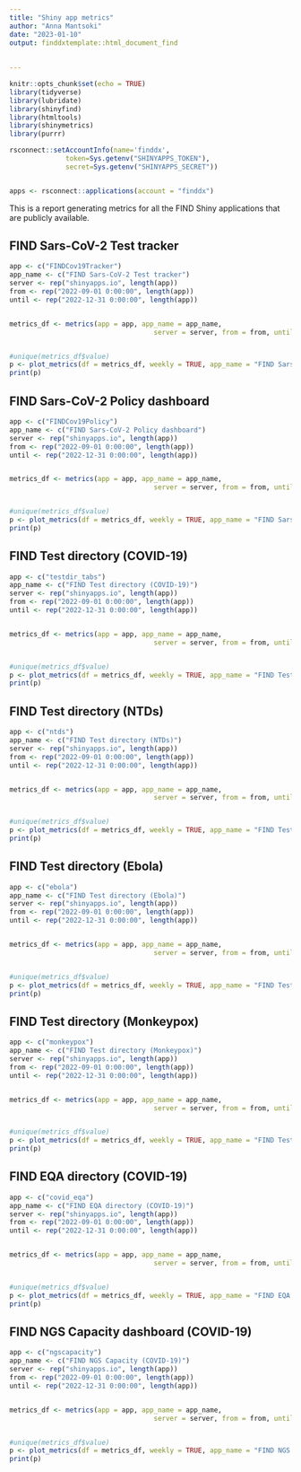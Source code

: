 ```yaml
---
title: "Shiny app metrics"
author: "Anna Mantsoki"
date: "2023-01-10"
output: finddxtemplate::html_document_find
 
    
---
```

```r
knitr::opts_chunk$set(echo = TRUE)
library(tidyverse)
library(lubridate)
library(shinyfind)
library(htmltools)
library(shinymetrics)
library(purrr)

rsconnect::setAccountInfo(name='finddx',
			  token=Sys.getenv("SHINYAPPS_TOKEN"),
			  secret=Sys.getenv("SHINYAPPS_SECRET"))


apps <- rsconnect::applications(account = "finddx")

```


This is a report generating metrics for all the FIND Shiny applications that are publicly available.

## FIND Sars-CoV-2 Test tracker
```r
 
app <- c("FINDCov19Tracker")
app_name <- c("FIND Sars-CoV-2 Test tracker")
server <- rep("shinyapps.io", length(app))
from <- rep("2022-09-01 0:00:00", length(app))
until <- rep("2022-12-31 0:00:00", length(app))


metrics_df <- metrics(app = app, app_name = app_name, 
                                    server = server, from = from, until = until)


#unique(metrics_df$value)
p <- plot_metrics(df = metrics_df, weekly = TRUE, app_name = "FIND Sars-CoV-2 Test tracker")
print(p)


```





## FIND Sars-CoV-2 Policy dashboard
```r
 
app <- c("FINDCov19Policy")
app_name <- c("FIND Sars-CoV-2 Policy dashboard")
server <- rep("shinyapps.io", length(app))
from <- rep("2022-09-01 0:00:00", length(app))
until <- rep("2022-12-31 0:00:00", length(app))


metrics_df <- metrics(app = app, app_name = app_name, 
                                    server = server, from = from, until = until)


#unique(metrics_df$value)
p <- plot_metrics(df = metrics_df, weekly = TRUE, app_name = "FIND Sars-CoV-2 Policy dashboard")
print(p)


```

## FIND Test directory (COVID-19)
```r
 
app <- c("testdir_tabs")
app_name <- c("FIND Test directory (COVID-19)")
server <- rep("shinyapps.io", length(app))
from <- rep("2022-09-01 0:00:00", length(app))
until <- rep("2022-12-31 0:00:00", length(app))


metrics_df <- metrics(app = app, app_name = app_name, 
                                    server = server, from = from, until = until)


#unique(metrics_df$value)
p <- plot_metrics(df = metrics_df, weekly = TRUE, app_name = "FIND Test directory (COVID-19)")
print(p)


```

## FIND Test directory (NTDs)
```r
 
app <- c("ntds")
app_name <- c("FIND Test directory (NTDs)")
server <- rep("shinyapps.io", length(app))
from <- rep("2022-09-01 0:00:00", length(app))
until <- rep("2022-12-31 0:00:00", length(app))


metrics_df <- metrics(app = app, app_name = app_name, 
                                    server = server, from = from, until = until)


#unique(metrics_df$value)
p <- plot_metrics(df = metrics_df, weekly = TRUE, app_name = "FIND Test directory (NTDs)")
print(p)


```

## FIND Test directory (Ebola)
```r
 
app <- c("ebola")
app_name <- c("FIND Test directory (Ebola)")
server <- rep("shinyapps.io", length(app))
from <- rep("2022-09-01 0:00:00", length(app))
until <- rep("2022-12-31 0:00:00", length(app))


metrics_df <- metrics(app = app, app_name = app_name, 
                                    server = server, from = from, until = until)


#unique(metrics_df$value)
p <- plot_metrics(df = metrics_df, weekly = TRUE, app_name = "FIND Test directory (Ebola)")
print(p)


```

## FIND Test directory (Monkeypox)
```r
 
app <- c("monkeypox")
app_name <- c("FIND Test directory (Monkeypox)")
server <- rep("shinyapps.io", length(app))
from <- rep("2022-09-01 0:00:00", length(app))
until <- rep("2022-12-31 0:00:00", length(app))


metrics_df <- metrics(app = app, app_name = app_name, 
                                    server = server, from = from, until = until)


#unique(metrics_df$value)
p <- plot_metrics(df = metrics_df, weekly = TRUE, app_name = "FIND Test directory (Monkeypox)")
print(p)


```

## FIND EQA directory (COVID-19)
```r
 
app <- c("covid_eqa")
app_name <- c("FIND EQA directory (COVID-19)")
server <- rep("shinyapps.io", length(app))
from <- rep("2022-09-01 0:00:00", length(app))
until <- rep("2022-12-31 0:00:00", length(app))


metrics_df <- metrics(app = app, app_name = app_name, 
                                    server = server, from = from, until = until)


#unique(metrics_df$value)
p <- plot_metrics(df = metrics_df, weekly = TRUE, app_name = "FIND EQA directory (COVID-19)")
print(p)


```

## FIND NGS Capacity dashboard (COVID-19)
```r
 
app <- c("ngscapacity")
app_name <- c("FIND NGS Capacity (COVID-19)")
server <- rep("shinyapps.io", length(app))
from <- rep("2022-09-01 0:00:00", length(app))
until <- rep("2022-12-31 0:00:00", length(app))


metrics_df <- metrics(app = app, app_name = app_name, 
                                    server = server, from = from, until = until)


#unique(metrics_df$value)
p <- plot_metrics(df = metrics_df, weekly = TRUE, app_name = "FIND NGS Capacity (COVID-19)")
print(p)


```






